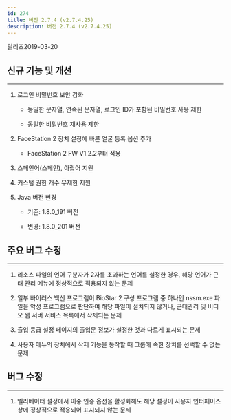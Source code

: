 ```yaml
---
id: 274
title: 버전 2.7.4 (v2.7.4.25)
description: 버전 2.7.4 (v2.7.4.25)
---
```


릴리즈<Separator/>2019-03-20

## 신규 기능 및 개선

---

1. 로그인 비밀번호 보안 강화

    * 동일한 문자열, 연속된 문자열, 로그인 ID가 포함된 비밀번호 사용 제한

    * 동일한 비밀번호 재사용 제한

1. FaceStation 2 장치 설정에 빠른 얼굴 등록 옵션 추가

    * FaceStation 2 FW V1.2.2부터 적용

1. 스페인어(스페인), 아랍어 지원

1. 커스텀 권한 개수 무제한 지원

1. Java 버전 변경

    * 기존: 1.8.0_191 버전

    * 변경: 1.8.0_201 버전

## 주요 버그 수정

---

1. 리소스 파일의 언어 구분자가 2자를 초과하는 언어를 설정한 경우, 해당 언어가 근태 관리 메뉴에 정상적으로 적용되지 않는 문제

1. 일부 바이러스 백신 프로그램이 BioStar 2 구성 프로그램 중 하나인 nssm.exe 파일을 악성 프로그램으로 판단하여 해당 파일이 설치되지 않거나, 근태관리 및 비디오 웹 서버 서비스 목록에서 삭제되는 문제

1. 출입 등급 설정 페이지의 출입문 정보가 설정한 것과 다르게 표시되는 문제

1. 사용자 메뉴의 장치에서 삭제 기능을 동작할 때 그룹에 속한 장치를 선택할 수 없는 문제

## 버그 수정

---

1. 엘리베이터 설정에서 이중 인증 옵션을 활성화해도 해당 설정이 사용자 인터페이스상에 정상적으로 적용되어 표시되지 않는 문제